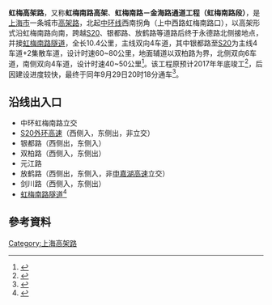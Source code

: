'''虹梅高架路'''，又称'''虹梅南路高架'''、'''虹梅南路－金海路通道工程（虹梅南路段）'''，是[[上海市|上海市]]一条城市[[高架路|高架路]]，北起[[上海中环路|中环线]]西南拐角（上中西路虹梅南路口），以高架形式沿虹梅南路向南，跨越[[上海外环高速公路|S20]]、银都路、放鹤路等道路后终于永德路北侧接地点，并接[[虹梅南路隧道|虹梅南路隧道]]，全长10.4公里，主线双向4车道，其中银都路至[[上海外环高速公路|S20]]为主线4车道+2集散车道，设计时速60~80公里，地面辅道以双柏路为界，北侧双向6车道，南侧双向4车道，设计时速40~50公里<ref>{{cite web |url=http://www.envir.gov.cn/eia/2011/0815/20110815.pdf |title=虹梅南路-金海路通道工程（虹梅南路段）环评简本 |format=PDF |date= |accessdate=2017-09-29 |archive-date=2016-03-04 |archive-url=https://web.archive.org/web/20160304224704/http://www.envir.gov.cn/eia/2011/0815/20110815.pdf |dead-url=no }}</ref>。该工程原预计2017年年底竣工<ref>{{cite web |url=http://www.shanghai.gov.cn/nw2/nw2314/nw2315/nw15343/u21aw1194717.html |title=奉贤区虹梅南路高架今年底将全部建成 |publisher=Shanghai.gov.cn |date= |accessdate=2017-09-29 |archive-date=2019-07-23 |archive-url=https://web.archive.org/web/20190723095642/http://www.shanghai.gov.cn/nw2/nw2314/nw2315/nw15343/u21aw1194717.html |dead-url=no }}</ref>，后因建设进度较快，最终于同年9月29日20时18分通车<ref>{{cite web |url=http://news.sina.com.cn/c/2017-09-15/doc-ifykynia7245977.shtml |title=虹梅高架路本月29日通车 10分钟奉贤穿越至中环 |publisher=News.sina.com.cn |date= |accessdate=2017-09-29 |archive-date=2019-07-29 |archive-url=https://web.archive.org/web/20190729133147/http://news.sina.com.cn/c/2017-09-15/doc-ifykynia7245977.shtml |dead-url=no }}</ref>。

==沿线出入口==
*中环虹梅南路立交
*[[上海外环高速公路|S20外环高速]]（西侧入，东侧出，非立交）
*银都路（西侧出，东侧入）
*双柏路（西侧入，东侧出）
*元江路
*放鹤路（西侧出，东侧入，非[[申嘉湖高速公路|申嘉湖高速]]立交）
*剑川路（西侧入，东侧出）
*[[虹梅南路隧道|虹梅南路隧道]]<ref>{{cite web |url=http://www.jfdaily.com/news/detail?id=42526 |title=闵行 | 虹梅南路高架年底通车,起码分流三条拥堵道路 |publisher=Jfdaily.com |date=2017-01-17 |accessdate=2017-09-29 |archive-date=2019-10-06 |archive-url=https://web.archive.org/web/20191006020700/https://www.jfdaily.com/news/detail?id=42526 |dead-url=no }}</ref>

== 參考資料 ==
{{reflist}}

{{上海城市快速道路}}
{{SH-stub}}
{{Road-stub}}

[[Category:上海高架路|Category:上海高架路]]